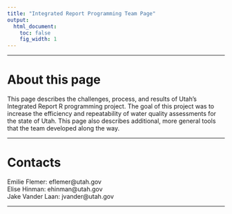 ```yaml
---
title: "Integrated Report Programming Team Page"
output:
  html_document:
    toc: false  
    fig_width: 1
---
```


----

# About this page
This page describes the challenges, process, and results of Utah's Integrated Report R programming project. The goal of this project was to increase the efficiency and repeatability of water quality assessments for the state of Utah. This page also 
describes additional, more general tools that the team developed along the way.

----

# Contacts
Emilie Flemer: eflemer@utah.gov  
Elise Hinman: ehinman@utah.gov  
Jake Vander Laan: jvander@utah.gov  

----



